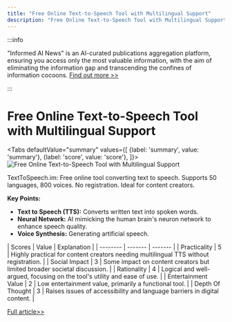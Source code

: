 ```yaml
---
title: "Free Online Text-to-Speech Tool with Multilingual Support"
description: "Free Online Text-to-Speech Tool with Multilingual Support"
---
```



:::info

"Informed AI News" is an AI-curated publications aggregation platform, ensuring you access only the most valuable information, with the aim of eliminating the information gap and transcending the confines of information cocoons.  [Find out more >>](/docs/guides)

:::

# Free Online Text-to-Speech Tool with Multilingual Support


<Tabs
	defaultValue="summary"
	values={[
	{label: 'summary', value: 'summary'},
	{label: 'score', value: 'score'},
]}>
<TabItem value="summary">
<img
  src="https://image.informedainews.com/2024/06/09/To-vQz-1717900373-0.jpg"
  alt="Free Online Text-to-Speech Tool with Multilingual Support"
/>



TextToSpeech.im: Free online tool converting text to speech. Supports 50 languages, 800 voices. No registration. Ideal for content creators.

**Key Points:**
- **Text to Speech (TTS):** Converts written text into spoken words.
- **Neural Network:** AI mimicking the human brain's neuron network to enhance speech quality.
- **Voice Synthesis:** Generating artificial speech.

</TabItem>
<TabItem value="score">
	| Scores     | Value   | Explanation |
	| -------- | ------- | ------- |
	| Practicality  | 5    | Highly practical for content creators needing multilingual TTS without registration.    |
	| Social Impact | 3     | Some impact on content creators but limited broader societal discussion.    |
	| Rationality    | 4    | Logical and well-argued, focusing on the tool's utility and ease of use.    |
	| Entertainment Value    | 2    | Low entertainment value, primarily a functional tool.    |
	| Depth Of Thought    | 3    | Raises issues of accessibility and language barriers in digital content.    |
</TabItem>
</Tabs>

[Full article>>](https://github.com/ruanyf/weekly/issues/4599)
